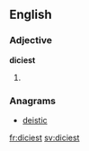 ==English==

===Adjective===
'''diciest'''

# {{en-superlative of|dicey}}

===Anagrams===
* [[deistic#English|deistic]]

[[fr:diciest]]
[[sv:diciest]]